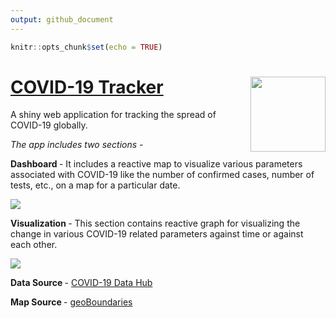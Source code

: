 ```yaml
---
output: github_document
---
```


```r
knitr::opts_chunk$set(echo = TRUE)
```

# [COVID-19 Tracker](https://chrl3hr5.shinyapps.io/COVID-19_Tracker/) <img src="sticker/sticker.png" align="right" width="120" />

A shiny web application for tracking the spread of COVID-19 globally.

<i> The app includes two sections - </i>

<b> Dashboard </b> - It includes a reactive map to visualize various parameters associated with COVID-19 like the number of confirmed cases, number of tests, etc., on a map for a particular date.

<img src="figures/Dashboard.png" align="center" />

<b> Visualization </b> - This section contains reactive graph for visualizing the change in various COVID-19 related parameters against time or against each other.

<img src="figures/Visualization.png" align="center" />

<b> Data Source </b> - [COVID-19 Data Hub](https://github.com/covid19datahub/COVID19)

<b> Map Source </b> - [geoBoundaries](https://github.com/wmgeolab/geoBoundaries)